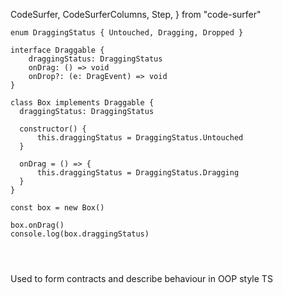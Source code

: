   CodeSurfer,
  CodeSurferColumns,
  Step,
} from "code-surfer"

<CodeSurfer>

```tsx title="Interfaces"
enum DraggingStatus { Untouched, Dragging, Dropped }

interface Draggable {
    draggingStatus: DraggingStatus
    onDrag: () => void
    onDrop?: (e: DragEvent) => void
}

class Box implements Draggable {
  draggingStatus: DraggingStatus

  constructor() {
      this.draggingStatus = DraggingStatus.Untouched
  }

  onDrag = () => {
      this.draggingStatus = DraggingStatus.Dragging
  }
}

const box = new Box()

box.onDrag()
console.log(box.draggingStatus)
```

```diff 1
```

```diff 3:7
```

```diff 9:14
```

</CodeSurfer>

<Notes>

Used to form contracts and describe behaviour in OOP style TS

</Notes>
